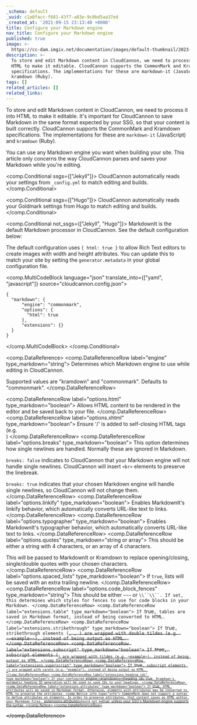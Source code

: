 ```yaml
---
_schema: default
_uuid: c1a0facc-f681-43f7-a83e-9c0bd5aa37ed
_created_at: '2021-09-15 23:13:40 +0000'
title: Configure your Markdown engine
nav_title: Configure your Markdown engine
published: true
image: >-
  https://cc-dam.imgix.net/documentation/images/default-thumbnail/2023-Q4/CloudCannon-Documentation-Thumbnail.png
description: >-
  To store and edit Markdown content in CloudCannon, we need to process it into
  HTML to make it editable. CloudCannon supports the CommonMark and Kramdown
  specifications. The implementations for these are markdown-it (JavaScript) and
  kramdown (Ruby).
tags: []
related_articles: []
related_links:
---
```

To store and edit Markdown content in CloudCannon, we need to process it into HTML to make it editable. It's important for CloudCannon to save Markdown in the same format expected by your SSG, so that your content is built correctly. CloudCannon supports the CommonMark and Kramdown specifications. The implementations for these are `markdown-it` (JavaScript) and `kramdown` (Ruby).

You can use any Markdown engine you want when building your site. This article only concerns the way CloudCannon parses and saves your Markdown while you're editing. 

<comp.Conditional ssgs={["Jekyll"]}>
  CloudCannon automatically reads your settings from `_config.yml` to match editing and builds.
</comp.Conditional>

<comp.Conditional ssgs={["Hugo"]}>
  CloudCannon automatically reads your Goldmark settings from Hugo to match editing and builds.
</comp.Conditional>



<comp.Conditional not_ssgs={["Jekyll", "Hugo"]}>
  MarkdownIt is the default Markdown processor in CloudCannon. See the default configuration below:

  The default configuration uses `{ html: true }` to allow Rich Text editors to create images with width and height attributes. You can update this to match your site by setting the `generator.metadata` in your global configuration file.

  <comp.MultiCodeBlock language="json" translate_into={["yaml", "javascript"]} source="cloudcannon.config.json">
  ```
  {
    "markdown": {
        "engine": "commonmark",
        "options": {
          "html": true
        },
        "extensions": {}
    }
  }
  ```
  </comp.MultiCodeBlock>
</comp.Conditional>

<comp.DataReference>
 <comp.DataReferenceRow label="engine" type_markdown="string">
  Determines which Markdown engine to use while editing in CloudCannon.

  Supported values are "kramdown" and "commonmark". Defaults to "commonmark".
 </comp.DataReferenceRow>

 <comp.DataReferenceRow label="options.html" type_markdown="boolean">
  Allows HTML content to be rendered in the editor and be saved back to your file.
 </comp.DataReferenceRow>
 <comp.DataReferenceRow label="options.xhtml" type_markdown="boolean">
  Ensure '/' is added to self-closing HTML tags (e.g. <br />)
 </comp.DataReferenceRow>
 <comp.DataReferenceRow label="options.breaks" type_markdown="boolean">
  This option determines how single newlines are handled. Normally these are ignored in Markdown.

  `breaks: false` indicates to CloudCannon that your Markdown engine will not handle single newlines. CloudCannon will insert `<br>` elements to preserve the linebreak.

  `breaks: true` indicates that your chosen Markdown engine will handle single newlines, so CloudCannon will not change them.
 </comp.DataReferenceRow>
 <comp.DataReferenceRow label="options.linkify" type_markdown="boolean">
  Enables MarkdownIt's linkify behavior, which automatically converts URL-like text to links.
 </comp.DataReferenceRow>
 <comp.DataReferenceRow label="options.typographer" type_markdown="boolean">
  Enables MarkdownIt's typographer behavior, which automatically converts URL-like text to links.
 </comp.DataReferenceRow>
 <comp.DataReferenceRow label="options.quotes" type_markdown="string or array">
  This should be either a string with 4 characters, or an array of 4 characters.

  This will be passed to MarkdownIt or Kramdown to replace opening/closing, single/double quotes with your chosen characters.
 </comp.DataReferenceRow>
 <comp.DataReferenceRow label="options.spaced_lists" type_markdown="boolean">
  If `true`, lists will be saved with an extra trailing newline.
 </comp.DataReferenceRow>
 <comp.DataReferenceRow label="options.code_block_fences" type_markdown="string">
  This should be either `~~~` or `\\``\\``.
  If set, this determines which styles for fences to use for code blocks in your Markdown.
 </comp.DataReferenceRow>
 <comp.DataReferenceRow label="extensions.table" type_markdown="boolean">
  If `true`, tables are saved in Markdown format, instead of being converted to HTML.
 </comp.DataReferenceRow>
 <comp.DataReferenceRow label="extensions.strikethrough" type_markdown="boolean">
  If `true`, strikethrough elements (`<del>`, `<s>`, `<strike>`) are wrapped with double tildes (e.g. ~~example~~), instead of being output as HTML.
 </comp.DataReferenceRow>
 <comp.DataReferenceRow label="extensions.subscript" type_markdown="boolean">
  If `true`, subscript elements (`<sub>`) are wrapped with tildes (e.g. ~example~), instead of being output as HTML.
 </comp.DataReferenceRow>
 <comp.DataReferenceRow label="extensions.superscript" type_markdown="boolean">
  If `true`, subscript elements (`<sup>`) are wrapped with carets (e.g. ^example^), instead of being output as HTML.
 </comp.DataReferenceRow>
 <comp.DataReferenceRow label="extensions.heading_ids" type_markdown="boolean">
  If your configured `engine` is `kramdown` and `heading_ids: true`, Kramdown's automatic heading ID generation will be used to save IDs to your headings.
 </comp.DataReferenceRow>
 <comp.DataReferenceRow label="extensions.attributes" type_markdown="boolean">
  If `true`, HTML attributes will be saved in Markdown format. Otherwise, elements with attributes may be converted to HTML to preserve the attributes.
  <comp.Notice info_type="info">
    CommonMark does not support a syntax to define attributes on elements. In order to preserve attributes, that content saves as HTML within your Markdown files.
    `extensions.attributes` should not be `true` unless your SSG's Markdown engine supports the syntax.
  </comp.Notice>
 </comp.DataReferenceRow>

</comp.DataReference>

